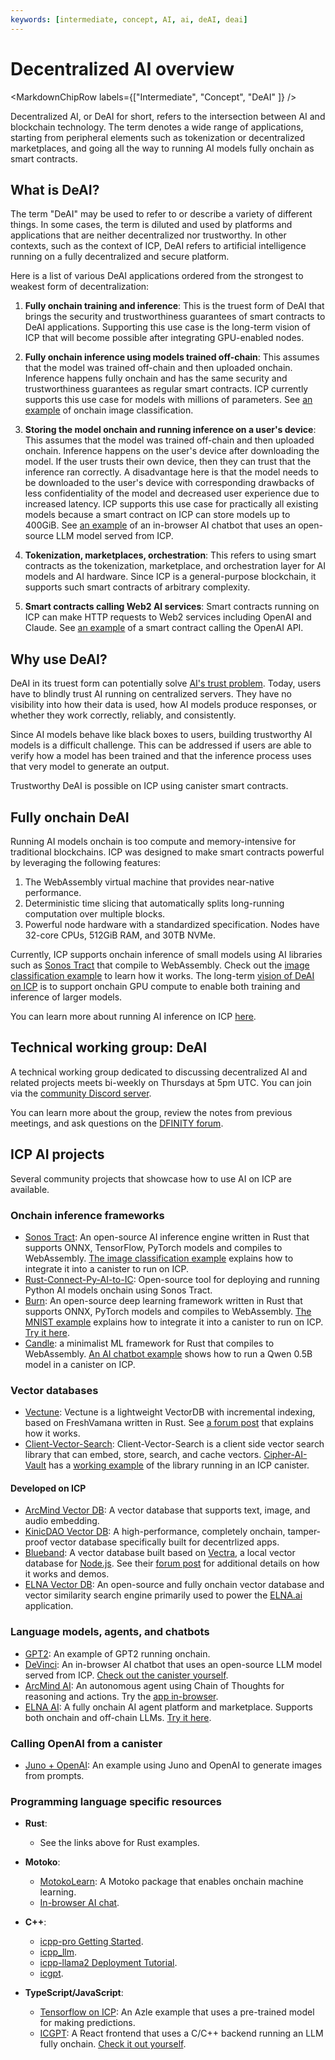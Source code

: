 ```yaml
---
keywords: [intermediate, concept, AI, ai, deAI, deai]
---
```



# Decentralized AI overview

<MarkdownChipRow labels={["Intermediate", "Concept", "DeAI" ]} />

Decentralized AI, or DeAI for short, refers to the intersection between AI and blockchain technology.
The term denotes a wide range of applications, starting from peripheral elements such as tokenization or decentralized marketplaces, and going all the way to running AI models fully onchain as smart contracts.

## What is DeAI?

The term "DeAI" may be used to refer to or describe a variety of different things. In some cases, the term is diluted and used by platforms and applications that are neither decentralized nor trustworthy. In other contexts, such as the context of ICP, DeAI refers to artificial intelligence running on a fully decentralized and secure platform.

Here is a list of various DeAI applications ordered from the strongest to weakest form of decentralization:

1. **Fully onchain training and inference**:
This is the truest form of DeAI that brings the security and trustworthiness guarantees of smart contracts to DeAI applications.
Supporting this use case is the long-term vision of ICP that will become possible after integrating GPU-enabled nodes.

2. **Fully onchain inference using models trained off-chain**:
This assumes that the model was trained off-chain and then uploaded onchain.
Inference happens fully onchain and has the same security and trustworthiness guarantees as regular smart contracts.
ICP currently supports this use case for models with millions of parameters.
See [an example](https://github.com/dfinity/examples/tree/master/rust/image-classification) of onchain image classification.

3. **Storing the model onchain and running inference on a user's device**:
This assumes that the model was trained off-chain and then uploaded onchain.
Inference happens on the user's device after downloading the model.
If the user trusts their own device, then they can trust that the inference ran correctly.
A disadvantage here is that the model needs to be downloaded to the user's device with corresponding drawbacks of less confidentiality of the model and decreased user experience due to increased latency.
ICP supports this use case for practically all existing models because a smart contract on ICP can store models up to 400GiB.
See [an example](https://github.com/patnorris/DecentralizedAIonIC) of an in-browser AI chatbot that uses an open-source LLM model served from ICP.

4. **Tokenization, marketplaces, orchestration**:
This refers to using smart contracts as the tokenization, marketplace, and orchestration layer for AI models and AI hardware.
Since ICP is a general-purpose blockchain, it supports such smart contracts of arbitrary complexity.

5. **Smart contracts calling Web2 AI services**:
Smart contracts running on ICP can make HTTP requests to Web2 services including OpenAI and Claude.
See [an example](https://github.com/peterpeterparker/juno-openai) of a smart contract calling the OpenAI API.

## Why use DeAI?

DeAI in its truest form can potentially solve [AI's trust problem](https://medium.com/@dfinity/deai-shedding-light-on-ais-black-box-problem-34b29281b743).
Today, users have to blindly trust AI running on centralized servers.
They have no visibility into how their data is used, how AI models produce responses, or whether they work correctly, reliably, and consistently.

Since AI models behave like black boxes to users, building trustworthy AI models is a difficult challenge.
This can be addressed if users are able to verify how a model has been trained and that the inference process uses that very model to generate an output.

Trustworthy DeAI is possible on ICP using canister smart contracts.

## Fully onchain DeAI

Running AI models onchain is too compute and memory-intensive for traditional blockchains. ICP was designed to make smart contracts powerful by leveraging the following features:
1. The WebAssembly virtual machine that provides near-native performance.
2. Deterministic time slicing that automatically splits long-running computation over multiple blocks.
3. Powerful node hardware with a standardized specification. Nodes have 32-core CPUs, 512GiB RAM, and 30TB NVMe.

Currently, ICP supports onchain inference of small models using AI libraries such as [Sonos Tract](https://github.com/sonos/tract) that compile to WebAssembly.
Check out the [image classification example](/docs/current/developer-docs/ai/ai-on-chain) to learn how it works.
The long-term [vision of DeAI on ICP](https://internetcomputer.org/roadmap#Decentralized%20AI-start) is to support onchain GPU compute to enable both training and inference of larger models.

You can learn more about running AI inference on ICP [here](./inference.mdx).

## Technical working group: DeAI

A technical working group dedicated to discussing decentralized AI and related projects meets bi-weekly on Thursdays at 5pm UTC. You can join via the [community Discord server](https://discord.gg/jnjVVQaE2C).

You can learn more about the group, review the notes from previous meetings, and ask questions on the [DFINITY forum](https://forum.dfinity.org/t/technical-working-group-deai/24621).

## ICP AI projects

Several community projects that showcase how to use AI on ICP are available.

### Onchain inference frameworks

- [Sonos Tract](https://github.com/sonos/tract): An open-source AI inference engine written in Rust that supports ONNX, TensorFlow, PyTorch models and compiles to WebAssembly.
  [The image classification example](https://github.com/dfinity/examples/tree/master/rust/image-classification) explains how to integrate it into a canister to run on ICP.
- [Rust-Connect-Py-AI-to-IC](https://github.com/jeshli/rust-connect-py-ai-to-ic): Open-source tool for deploying and running Python AI models onchain using Sonos Tract.
- [Burn](https://github.com/tracel-ai/burn): An open-source deep learning framework written in Rust that supports ONNX, PyTorch models and compiles to WebAssembly.
  [The MNIST example](https://github.com/smallstepman/ic-mnist) explains how to integrate it into a canister to run on ICP. [Try it here](https://jsi2g-jyaaa-aaaam-abnia-cai.icp0.io/).
- [Candle](https://github.com/huggingface/candle): a minimalist ML framework for Rust that compiles to WebAssembly.
  [An AI chatbot example](https://github.com/ldclabs/ic-panda/tree/main/src/ic_panda_ai) shows how to run a Qwen 0.5B model in a canister on ICP.

### Vector databases

- [Vectune](https://github.com/ClankPan/Vectune): Vectune is a lightweight VectorDB with incremental indexing, based on FreshVamana written in Rust.
  See [a forum post](https://forum.dfinity.org/t/worlds-largest-web3-vector-database/33309) that explains how it works.
- [Client-Vector-Search](https://github.com/yusufhilmi/client-vector-search): Client-Vector-Search is a client side vector search library that can embed, store, search, and cache vectors.
  [Cipher-AI-Vault](https://forum.dfinity.org/t/introducing-cipher-ai-vault-a-fully-sandboxed-ai-demo-w-memory/34803) has a [working example](https://github.com/supaIC/Cipher-AI-Vault/tree/main/frontend/frontend/hooks/client-vector-search) of the library running in an ICP canister.

#### Developed on ICP
- [ArcMind Vector DB](https://github.com/arcmindai/arcmindvector): A vector database that supports text, image, and audio embedding.
- [KinicDAO Vector DB](https://xcvai-qiaaa-aaaak-afowq-cai.icp0.io/): A high-performance, completely onchain, tamper-proof vector database specifically built for decentrlized apps.
- [Blueband](https://github.com/highfeast/ic-use-blueband-db): A vector database built based on [Vectra](https://www.vectra.ai/), a local vector database for [Node.js](https://nodejs.org/en).
  See their [forum post](https://forum.dfinity.org/t/blueband-vector-database/33934) for additional details on how it works and demos.
- [ELNA Vector DB](https://github.com/elna-ai/elna-vector-db): An open-source and fully onchain vector database and vector similarity search engine primarily used to power the [ELNA.ai](https://elna.ai/) application.

### Language models, agents, and chatbots

- [GPT2](https://github.com/modclub-app/rust-connect-py-ai-to-ic/tree/main/internet_computer/examples/gpt2): An example of GPT2 running onchain.
- [DeVinci](https://github.com/patnorris/DecentralizedAIonIC): An in-browser AI chatbot that uses an open-source LLM model served from ICP. [Check out the canister yourself](https://x6occ-biaaa-aaaai-acqzq-cai.icp0.io/).
- [ArcMind AI](https://github.com/arcmindai/arcmindai): An autonomous agent using Chain of Thoughts for reasoning and actions. Try the [app in-browser](https://arcmindai.app).
- [ELNA AI](https://github.com/elna-ai): A fully onchain AI agent platform and marketplace. Supports both onchain and off-chain LLMs. [Try it here](https://dapp.elna.ai/).

### Calling OpenAI from a canister

- [Juno + OpenAI](https://github.com/peterpeterparker/juno-openai): An example using Juno and OpenAI to generate images from prompts.

### Programming language specific resources

  - **Rust**:
    - See the links above for Rust examples.

  - **Motoko**:
    - [MotokoLearn](https://github.com/ildefons/motokolearn): A Motoko package that enables onchain machine learning.
    - [In-browser AI chat](https://github.com/patnorris/DecentralizedAIonIC).

  - **C++**:
    - [icpp-pro Getting Started](https://docs.icpp.world/getting-started.html).
    - [icpp_llm](https://github.com/icppWorld/icpp_llm).
    - [icpp-llama2 Deployment Tutorial](https://github.com/icppWorld/icpp_llm/blob/main/icpp_llama2/README.md).
    - [icgpt](https://github.com/icppWorld/icgpt).

  - **TypeScript/JavaScript**:
    - [Tensorflow on ICP](https://github.com/carlosarturoceron/decentAI): An Azle example that uses a pre-trained model for making predictions.
    - [ICGPT](https://github.com/icppWorld/icgpt): A React frontend that uses a C/C++ backend running an LLM fully onchain. [Check it out yourself](https://icgpt.icpp.world/).
